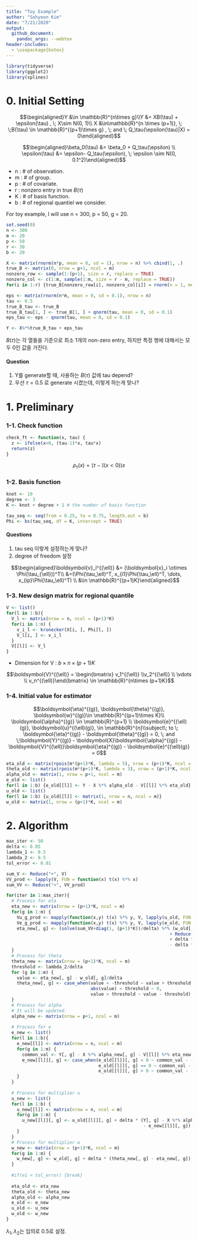 ```yaml
---
title: "Toy Example"
author: "Sohyeon Kim"
date: "7/21/2020"
output: 
  github_document:
    pandoc_args: --webtex
header-includes:
  - \usepackage{kotex}
---
```


```r
library(tidyverse)
library(ggplot2)
library(splines)
```


# 0. Initial Setting

$$\begin{aligned}Y &\in \mathbb{R}^{n\times g}\\Y &= XB(\tau) + \epsilon(\tau) , \; X\sim N(0, 1)\\ X &\in\mathbb{R}^{n \times (p+1)}, \; \;B(\tau) \in \mathbb{R}^{(p+1)\times g} , \; and \; Q_\tau(\epsilon(\tau)|X) = 0\end{aligned}$$

$$\begin{aligned}\beta_0(\tau) &= \beta_0 + Q_\tau(\epsilon) \\ \epsilon(\tau) &= \epsilon- Q_\tau(\epsilon), \; \epsilon \sim N(0, 0.1^2)\end{aligned}$$

 * n : # of observation. 
 * m : # of group. 
 * p : # of covariate. 
 * r : nonzero entry in true $B(\tau)$
 * K : # of basis function.
 * b : # of regional quantiel we consider.
 
For toy example, I will use n = 300, p = 50, g = 20.

```r
set.seed(0)
n <- 300
m <- 20
p <- 50
r <- 30
b <- 20

X <- matrix(rnorm(n*p, mean = 0, sd = 1), nrow = n) %>% cbind(1, .)     #add intercept term in X
true_B <- matrix(0, nrow = p+1, ncol = m) 
nonzero_row <- sample(1:(p+1), size = r, replace = TRUE)
nonzero_col <- c(1:m, sample(1:m, size = r - m, replace = TRUE))
for(i in 1:r) {true_B[nonzero_row[i], nonzero_col[i]] = rnorm(n = 1, mean = 3, sd = 1)}

eps <- matrix(rnorm(n*m, mean = 0, sd = 0.1), nrow = n)
tau <- 0.5
true_B_tau <- true_B
true_B_tau[1, ] <- true_B[1, ] + qnorm(tau, mean = 0, sd = 0.1)
eps_tau <- eps - qnorm(tau, mean = 0, sd = 0.1)

Y <- X%*%true_B_tau + eps_tau
```

$B(\tau)$는 각 열들을 기준으로 최소 1개의 non-zero entry, 하지만 특정 행에 대해서는 모두 0인 값을 가진다. 


#### Question

 1. Y를 generate할 때, 사용하는 $B(\tau)$ 값에 tau depend? 
 2. 우선 $\tau = 0.5$ 로 generate 시켰는데, 이렇게 하는게 맞나? 

# 1. Preliminary
 
### 1-1. Check function

```r
check_ft <- function(x, tau) {
  z <- ifelse(x<0, (tau-1)*x, tau*x)
  return(z)
}
```

$$\rho_\tau(x) = (\tau - \mathbb{I}(x<0))x$$

### 1-2. Basis function

```r
knot <- 10
degree <- 3
K <- knot + degree + 1 # the number of basis function

tau_seq <- seq(from = 0.25, to = 0.75, length.out = b) 
Phi <- bs(tau_seq, df = K, intercept = TRUE)
```


#### Questions
  1. tau seq 이렇게 설정하는게 맞나?
  2. degree of freedom 설정

$$\begin{aligned}\boldsymbol{v}_i^{(\ell)} &= (\boldsymbol{x}_i \otimes \Phi(\tau_{\ell}))^T\\ &=(\Phi(\tau_\ell)^T, x_{i1}\Phi(\tau_\ell)^T, \dots, x_{ip}\Phi(\tau_\ell)^T) \\ &\in \mathbb{R}^{(p+1)K}\end{aligned}$$

### 1-3. New design matrix for regional quantile

```r
V <- list()
for(l in 1:b){
  V_l <- matrix(nrow = n, ncol = (p+1)*K)
  for(i in 1:n) {
    v_i_l <- kronecker(X[i, ], Phi[l, ])
    V_l[i, ] <- v_i_l 
  }
  V[[l]] <- V_l
}
```


 * Dimension for V : $b \times n \times (p+1)K$

$$\boldsymbol{V}^{(\ell)} = \begin{bmatrix} v_1^{(\ell)} \\v_2^{(\ell)} \\ \vdots \\ v_n^{(\ell)}\end{bmatrix} \in \mathbb{R}^{n\times (p+1)K}$$

### 1-4. Initial value for estimator


$$\boldsymbol{\eta}^{(g)}, \boldsymbol{\theta}^{(g)}, \boldsymbol{w}^{(g)}\in \mathbb{R}^{(p+1)\times K}\\ \boldsymbol{\alpha}^{(g)} \in \mathbb{R}^{p+1} \\ \boldsymbol{e}^{(\ell)(g)}, \boldsymbol{u}^{(\ell)(g)}, \in \mathbb{R}^{n}\\subject\; to \; \boldsymbol{\eta}^{(g)} - \boldsymbol{\theta}^{(g)} = 0, \; and \;\boldsymbol{Y}^{(g)} - \boldsymbol{X}\boldsymbol{\alpha}^{(g)} - \boldsymbol{V}^{(\ell)}\boldsymbol{\eta}^{(g)} - \boldsymbol{e}^{(\ell)(g)} = 0$$


```r
eta_old <- matrix(rpois(m*(p+1)*K, lambda = 5), nrow = (p+1)*K, ncol = m) 
theta_old <- matrix(rpois(m*(p+1)*K, lambda = 3), nrow = (p+1)*K, ncol = m) 
alpha_old <- matrix(1, nrow = p+1, ncol = m)
e_old <- list()
for(l in 1:b) {e_old[[l]] <- Y - X %*% alpha_old - V[[l]] %*% eta_old}
u_old <- list()
for(l in 1:b) {u_old[[l]] <- matrix(1, nrow = n, ncol = m)}
w_old <- matrix(1, nrow = (p+1)*K, ncol = m)
```


# 2. Algorithm

```r
max_iter <- 50
delta <- 0.05
lambda_1 <- 0.5
lambda_2 <- 0.5
tol_error <- 0.01

sum_V <- Reduce("+", V)
VV_prod <- lapply(V, FUN = function(x) t(x) %*% x)
sum_VV <- Reduce("+", VV_prod)

for(iter in 1:max_iter){
  # Process for eta
  eta_new <- matrix(nrow = (p+1)*K, ncol = m)
  for(g in 1:m) {
    Vu_g_prod <- mapply(function(x,y) t(x) %*% y, V, lapply(u_old, FUN = function(x)x[, g]), SIMPLIFY = FALSE)
    Ve_g_prod <- mapply(function(x,y) t(x) %*% y, V, lapply(e_old, FUN = function(x)x[, g]), SIMPLIFY = FALSE)
    eta_new[, g] <- (solve(sum_VV+diag(1, (p+1)*K))/delta) %*% (w_old[, g] + delta * theta_old[, g] 
                                                              + Reduce("+", Vu_g_prod)
                                                              + delta * t(sum_V) %*% (Y[, g] - X %*% alpha_old[, g])
                                                              - delta * Reduce("+", Ve_g_prod))
  }
  # Process for theta
  theta_new <- matrix(nrow = (p+1)*K, ncol = m)
  threshold <- lambda_2/delta
  for (g in 1:m) {
    value <- eta_new[, g] - w_old[, g]/delta 
    theta_new[, g] <- case_when(value < -threshold ~ value + threshold, 
                                abs(value) < threshold ~ 0, 
                                value > threshold ~ value - threshold)
  }
  # Process for alpha
  # It will be updated.
  alpha_new <- matrix(nrow = p+1, ncol = m)
  
  # Process for e
  e_new <- list()
  for(l in 1:b){
    e_new[[l]] <- matrix(nrow = n, ncol = m)
    for(g in 1:m) {
      common_val <- Y[, g] - X %*% alpha_new[, g] - V[[l]] %*% eta_new[, g]
      e_new[[l]][, g] <- case_when(e_old[[l]][, g] < 0 ~ common_val - (u_old[[l]][, g] + tau_seq[[l]] -1)/delta, 
                                   e_old[[l]][, g] == 0 ~ common_val - u_old[[l]][, g]/delta, 
                                   e_old[[l]][, g] > 0 ~ common_val - (u_old[[l]][, g] + tau_seq[[l]])/delta)
    }
  }
  
  # Process for multiplier u
  u_new <- list()
  for(l in 1:b) {
    u_new[[l]] <- matrix(nrow = n, ncol = m)
    for(g in 1:m) {
      u_new[[l]][, g] <- u_old[[l]][, g] + delta * (Y[, g] - X %*% alpha_new[, g] - V[[l]] %*% eta_new[, g] 
                                                    - e_new[[l]][, g])
    }
  }
  # Process for multiplier w
  w_new <- matrix(nrow = (p+1)*K, ncol = m)
  for(g in 1:m) {
    w_new[, g] <- w_old[, g] + delta * (theta_new[, g] - eta_new[, g])
  }
  
  #if(e1 < tol_error) {break}
  
  eta_old <- eta_new
  theta_old <- theta_new
  alpha_old <- alpha_new
  e_old <- e_new
  u_old <- u_new
  w_old <- w_new
}
```


$\lambda_1, \lambda_2$는 임의로 0.5로 설정.














